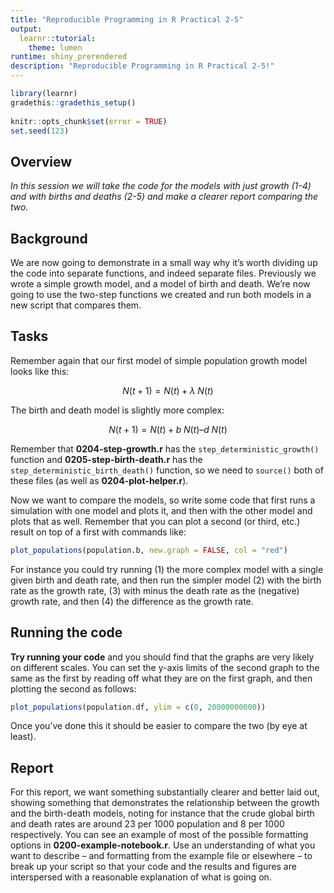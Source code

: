 ```yaml
---
title: "Reproducible Programming in R Practical 2-5"
output: 
  learnr::tutorial:
    theme: lumen
runtime: shiny_prerendered
description: "Reproducible Programming in R Practical 2-5!"
---
```


```r
library(learnr)
gradethis::gradethis_setup()
 
knitr::opts_chunk$set(error = TRUE)
set.seed(123)
```

## Overview

*In this session we will take the code for the models with just growth (1-4) and with births and deaths (2-5) and make a clearer report comparing the two.*

## Background

We are now going to demonstrate in a small way why it’s worth dividing up the
code into separate functions, and indeed separate files. Previously we wrote a
simple growth model, and a model of birth and death. We’re now going to use the
two-step functions we created and run both models in a new script that compares 
them.

## Tasks

Remember again that our first model of simple population growth model looks like
this:

$$N(t+1) = N(t) + \lambda\; N(t)$$

The birth and death model is slightly more complex:

$$ N(t+1) = N(t)+ b\; N(t) – d\; N(t)$$

Remember that **0204-step-growth.r** has the `step_deterministic_growth()` 
function and **0205-step-birth-death.r** has the 
`step_deterministic_birth_death()` function, so we need to `source()` both of
these files (as well as **0204-plot-helper.r**).

Now we want to compare the models, so write some code that first runs a 
simulation with one model and plots it, and then with the other model and plots 
that as well. Remember that you can plot a second (or third, etc.) result on top
of a first with commands like:

```r
plot_populations(population.b, new.graph = FALSE, col = "red")
```

For instance you could try running (1) the more complex model with a single
given birth and death rate, and then run the simpler model (2) with the birth 
rate as the growth rate, (3) with minus the death rate as the (negative) growth
rate, and then (4) the difference as the growth rate.

## Running the code

**Try running your code** and you should find that the graphs are very likely on
different scales. You can set the y-axis limits of the second graph to the same 
as the first by reading off what they are on the first graph, and then plotting
the second as follows:

```r
plot_populations(population.df, ylim = c(0, 20000000000))
```

Once you’ve done this it should be easier to compare the two (by eye at least).

## Report

For this report, we want something substantially clearer and better laid out, 
showing something that demonstrates the relationship between the growth and the
birth-death models, noting for instance that the crude global birth and death 
rates are around 23 per 1000 population and 8 per 1000 respectively. You can see
an example of most of the possible formatting options in 
**0200-example-notebook.r**. Use an understanding of what you want to describe –
and formatting from the example file or elsewhere – to break up your script so 
that your code and the results and figures are interspersed with a reasonable
explanation of what is going on.
